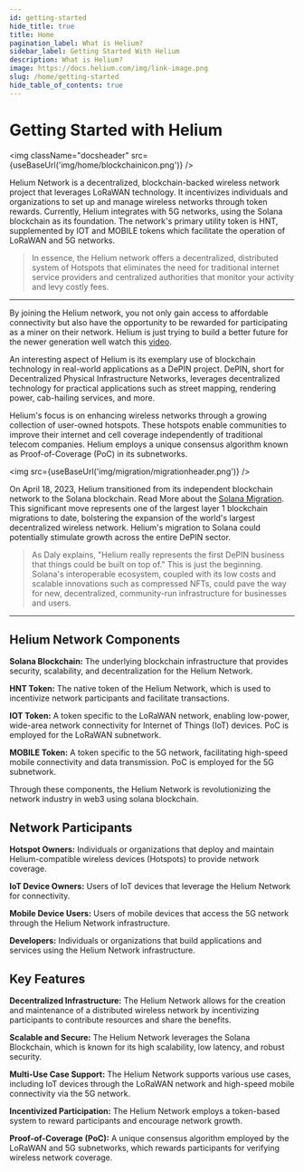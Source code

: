 ```yaml
---
id: getting-started
hide_title: true
title: Home
pagination_label: What is Helium?
sidebar_label: Getting Started With Helium
description: What is Helium?
image: https://docs.helium.com/img/link-image.png
slug: /home/getting-started
hide_table_of_contents: true
---
```



# Getting Started with Helium

<img className="docsheader" src={useBaseUrl('img/home/blockchainicon.png')} />

Helium Network is a decentralized, blockchain-backed wireless network project that leverages LoRaWAN
technology. It incentivizes individuals and organizations to set up and manage wireless networks
through token rewards. Currently, Helium integrates with 5G networks, using the Solana blockchain as
its foundation. The network's primary utility token is HNT, supplemented by IOT and MOBILE tokens
which facilitate the operation of LoRaWAN and 5G networks.

> In essence, the Helium network offers a decentralized, distributed system of Hotspots that
> eliminates the need for traditional internet service providers and centralized authorities that
> monitor your activity and levy costly fees.

---

By joining the Helium network, you not only gain access to affordable connectivity but also have the
opportunity to be rewarded for participating as a miner on their network. Helium is just trying to
build a better future for the newer generation well watch this
[video](https://www.youtube.com/watch?v=Vx9YyS7-d3g).

An interesting aspect of Helium is its exemplary use of blockchain technology in real-world
applications as a DePIN project. DePIN, short for Decentralized Physical Infrastructure Networks,
leverages decentralized technology for practical applications such as street mapping, rendering
power, cab-hailing services, and more.

Helium's focus is on enhancing wireless networks through a growing collection of user-owned hotspots.
These hotspots enable communities to improve their internet and cell coverage independently of 
traditional telecom companies. Helium employs a unique consensus algorithm known as Proof-of-Coverage
 (PoC) in its subnetworks.

<img src={useBaseUrl('img/migration/migrationheader.png')} />

On April 18, 2023, Helium transitioned from its independent blockchain network to the Solana
blockchain. Read More about the [Solana Migration](/solana/migration). This significant move
represents one of the largest layer 1 blockchain migrations to date, bolstering the expansion of the
world's largest decentralized wireless network. Helium's migration to Solana could potentially
stimulate growth across the entire DePIN sector.

> As Daly explains, "Helium really represents the first DePIN business that things could be built on
> top of." This is just the beginning. Solana's interoperable ecosystem, coupled with its low costs
> and scalable innovations such as compressed NFTs, could pave the way for new, decentralized,
> community-run infrastructure for businesses and users.

---

## Helium Network Components

**Solana Blockchain:** The underlying blockchain infrastructure that provides security, scalability,
and decentralization for the Helium Network.

**HNT Token:** The native token of the Helium Network, which is used to incentivize network
participants and facilitate transactions.

**IOT Token:** A token specific to the LoRaWAN network, enabling low-power, wide-area network
connectivity for Internet of Things (IoT) devices. PoC is employed for the LoRaWAN subnetwork.

**MOBILE Token:** A token specific to the 5G network, facilitating high-speed mobile connectivity
and data transmission. PoC is employed for the 5G subnetwork.

Through these components, the Helium Network is revolutionizing the network industry in web3 using
solana blockchain.

## Network Participants

**Hotspot Owners:** Individuals or organizations that deploy and maintain Helium-compatible wireless
devices (Hotspots) to provide network coverage.

**IoT Device Owners:** Users of IoT devices that leverage the Helium Network for connectivity.

**Mobile Device Users:** Users of mobile devices that access the 5G network through the Helium
Network infrastructure.

**Developers:** Individuals or organizations that build applications and services using the Helium
Network infrastructure.

## Key Features

**Decentralized Infrastructure:** The Helium Network allows for the creation and maintenance of a
distributed wireless network by incentivizing participants to contribute resources and share the
benefits.

**Scalable and Secure:** The Helium Network leverages the Solana Blockchain, which is known for its
high scalability, low latency, and robust security.

**Multi-Use Case Support:** The Helium Network supports various use cases, including IoT devices
through the LoRaWAN network and high-speed mobile connectivity via the 5G network.

**Incentivized Participation:** The Helium Network employs a token-based system to reward
participants and encourage network growth.

**Proof-of-Coverage (PoC):** A unique consensus algorithm employed by the LoRaWAN and 5G
subnetworks, which rewards participants for verifying wireless network coverage.
